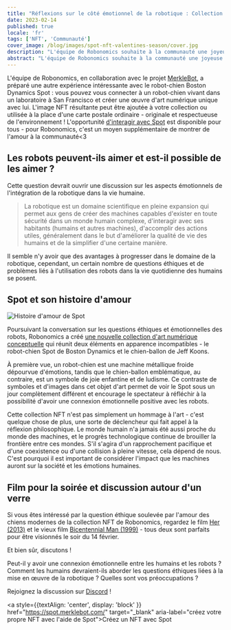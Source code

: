 ```yaml
---
title: "Réflexions sur le côté émotionnel de la robotique : Collection NFT limitée pour la Saint-Valentin"
date: 2023-02-14
published: true
locale: 'fr'
tags: ['NFT', 'Communauté']
cover_image: /blog/images/spot-nft-valentines-season/cover.jpg
description: "L'équipe de Robonomics souhaite à la communauté une joyeuse Saint-Valentin ! Aujourd'hui, nous avons tous une raison de plus de parler de nos sentiments, d'exprimer l'amour et la gratitude, d'offrir quelque chose de doux et agréable à notre âme sœur, à un ami - à qui notre cœur désire."
abstract: "L'équipe de Robonomics souhaite à la communauté une joyeuse Saint-Valentin ! Aujourd'hui, nous avons tous une raison de plus de parler de nos sentiments, d'exprimer l'amour et la gratitude, d'offrir quelque chose de doux et agréable à notre âme sœur, à un ami - à qui notre cœur désire."
---
```


L'équipe de Robonomics, en collaboration avec le projet [MerkleBot](https://merklebot.com/), a préparé une autre expérience intéressante avec le robot-chien Boston Dynamics Spot : vous pouvez vous connecter à un robot-chien vivant dans un laboratoire à San Francisco et créer une œuvre d'art numérique unique avec lui. L'image NFT résultante peut être ajoutée à votre collection ou utilisée à la place d'une carte postale ordinaire - originale et respectueuse de l'environnement ! L'opportunité [d'interagir avec Spot](https://spot.merklebot.com/) est disponible pour tous - pour Robonomics, c'est un moyen supplémentaire de montrer de l'amour à la communauté\<3

## Les robots peuvent-ils aimer et est-il possible de les aimer ?

Cette question devrait ouvrir une discussion sur les aspects émotionnels de l'intégration de la robotique dans la vie humaine.

> La robotique est un domaine scientifique en pleine expansion qui permet aux gens de créer des machines capables d'exister en toute sécurité dans un monde humain complexe, d'interagir avec ses habitants (humains et autres machines), d'accomplir des actions utiles, généralement dans le but d'améliorer la qualité de vie des humains et de la simplifier d'une certaine manière.

Il semble n'y avoir que des avantages à progresser dans le domaine de la robotique, cependant, un certain nombre de questions éthiques et de problèmes liés à l'utilisation des robots dans la vie quotidienne des humains se posent.

## Spot et son histoire d'amour

![Histoire d'amour de Spot](/blog/images/spot-nft-valentines-season/spot_lovestory.png)

Poursuivant la conversation sur les questions éthiques et émotionnelles des robots, Robonomics a créé [une nouvelle collection d'art numérique conceptuelle](https://singular.app/collectibles/kusama/b437f70371c8622e02-MBVD-2023/16627505-b437f70371c8622e02-MBVD-2023-MBVD-2023-00000006) qui réunit deux éléments en apparence incompatibles - le robot-chien Spot de Boston Dynamics et le chien-ballon de Jeff Koons.

À première vue, un robot-chien est une machine métallique froide dépourvue d'émotions, tandis que le chien-ballon emblématique, au contraire, est un symbole de joie enfantine et de ludisme. Ce contraste de symboles et d'images dans cet objet d'art permet de voir le Spot sous un jour complètement différent et encourage le spectateur à réfléchir à la possibilité d'avoir une connexion émotionnelle positive avec les robots.

Cette collection NFT n'est pas simplement un hommage à l'art - c'est quelque chose de plus, une sorte de déclencheur qui fait appel à la réflexion philosophique. Le monde humain n'a jamais été aussi proche du monde des machines, et le progrès technologique continue de brouiller la frontière entre ces mondes. S'il s'agira d'un rapprochement pacifique et d'une coexistence ou d'une collision à pleine vitesse, cela dépend de nous. C'est pourquoi il est important de considérer l'impact que les machines auront sur la société et les émotions humaines.

## Film pour la soirée et discussion autour d'un verre

Si vous êtes intéressé par la question éthique soulevée par l'amour des chiens modernes de la collection NFT de Robonomics, regardez le film [Her (2013)](https://www.imdb.com/title/tt1798709/) et le vieux film [Bicentennial Man (1999)](https://www.imdb.com/title/tt0182789/) - tous deux sont parfaits pour être visionnés le soir du 14 février.

Et bien sûr, discutons !

Peut-il y avoir une connexion émotionnelle entre les humains et les robots ? Comment les humains devraient-ils aborder les questions éthiques liées à la mise en œuvre de la robotique ? Quelles sont vos préoccupations ?

Rejoignez la discussion sur [Discord](https://discord.gg/dyFgwHfCN7) !

<a style={{textAlign: 'center', display: 'block' }} href="https://spot.merklebot.com/" target="_blank" aria-label="créez votre propre NFT avec l'aide de Spot">Créez un NFT avec Spot</a>